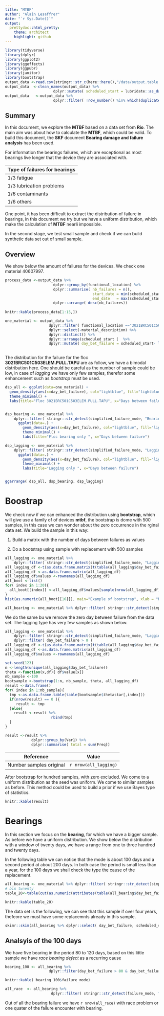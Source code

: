```yaml
---
title: "MTBF"
author: "Alain Lesaffrer"
date: "`r Sys.Date()`"
output:
  prettydoc::html_pretty:
    theme: architect
    highlight: github
---
```

```r
library(tidyverse)
library(dplyr)
library(ggplot2)
library(ggeffects)
library(ggpubr)
library(janitor)
library(bootstrap)
output_data <-read.csv(stringr::str_c(here::here(),"/data/output.table.csv"), sep=",", skipNul = TRUE,fileEncoding="latin1" )
output_data  <-clean_names(output_data) %>%
                      dplyr::mutate( scheduled_start = lubridate::as_date(scheduled_start, format="%d/%m/%Y"))
output_data   <-output_data %>%
                      dplyr::filter( !row_number() %in% which(duplicated(output_data)))

```


## Summary

In this document, we explore the **MTBF** based on a data set from **Rio**. The main aim was about how to calculate the **MTBF**, which could be valid. To build this document, the **SKF** document **Bearing damage and failure analysis** has been  used. 

 For information the bearings failures, which are exceptional as most bearings live longer that the device they are associated with. 
 
 |  Type of failures for bearings |
 |--------------------------------|
 |  1/3 fatigue                   |
 |  1/3 lubrication problems      |
 |  1/6 contaminants              |
 |  1/6 others                    |
 
 
 One point, it has been difficult to extract the distribution of failure in bearings, in this document we try but we have a uniform distribution, which make the calculation of **MTBF** nearli impossible. 
 
In the second stage, we test small sample and check if we can build synthetic data set out of small sample.

## Overview

We show below the amount of failures for the devices. We check one material 40607997. 

```r
process_data <-output_data %>%
                      dplyr::group_by(functional_location) %>%
                      dplyr::summarise( nb_failures = n(),
                                        start_date = min(scheduled_start),
                                        end_date   = max(scheduled_start))  %>%
                      dplyr::arrange( desc(nb_failures)) 
  
knitr::kable(process_data[1:15,])

one_material <- output_data %>%
                    dplyr::filter( functional_location =="3021BRC501C503ELEM.PULL.TAPU") %>%
                    dplyr::select(-material_description) %>%
                    dplyr::distinct() %>%
                    dplyr::arrange(scheduled_start )  %>%
                    dplyr::mutate( day_bet_failure = scheduled_start- lag(scheduled_start)) 
                

```

The distribution for the failure for the  floc **3021BRC501C503ELEM.PULL.TAPU** are as follow, we have a bimodal distribution here. One should be careful as the number of sample could be low, in case of *lagging* we have only few samples, therefor some enhancement such as *bootstrap* must be used. 

```r
dsp_all <- ggplot(data=one_material) +
  geom_density(aes(x=day_bet_failure), col="lightblue", fill="lightblue") +
  theme_minimal() +
  labs(title="Floc 3021BRC501C503ELEM.PULL.TAPU", x="Days between failure")


dsp_bearing <- one_material %>%
    dplyr::filter( stringr::str_detect(simplified_failure_mode, "Bearing")) %>%
      ggplot(data=.) +
        geom_density(aes(x=day_bet_failure), col="lightblue", fill="lightblue") +
        theme_minimal() +
        labs(title="Floc bearing only ", x="Days between failure")

dsp_lagging <- one_material %>%
    dplyr::filter( stringr::str_detect(simplified_failure_mode, "Lagging")) %>%
      ggplot(data=.) +
        geom_density(aes(x=day_bet_failure), col="lightblue", fill="lightblue") +
        theme_minimal() +
        labs(title="Lagging only ", x="Days between failure")


ggarrange( dsp_all, dsp_bearing, dsp_lagging)
```

# Boostrap 

We check now if we can enhanced the distribution using **bootstrap**, which will give use a family of of devices **mtbf**, the bootstrap is dome with 500 samples, in this case we can wonder about the zero occurrence in the rginal data set. We build the sample in this way:

1. Build a matrix with the number of days between failures as values

2. Do a bootstrap using sample with replacement with 500 samples 

```r
all_lagging <- one_material %>%
    dplyr::filter( stringr::str_detect(simplified_failure_mode, "Lagging"))
all_lagging_df <-t(as.data.frame.matrix(t(table(all_lagging$day_bet_failure))))
all_lagging_df <-as.data.frame.matrix(all_lagging_df)
all_lagging_df$values <-rownames(all_lagging_df)
all_boot <-list()
for( index in 1:20){
  all_boot[[index]] <-all_lagging_df$values[sample(nrow(all_lagging_df), 500, replace=TRUE)]
}
hist(as.numeric(all_boot[[16]]), main="Example of bootstrap", xlab = "Number days", col="lightblue")

all_bearing <- one_material %>% dplyr::filter( stringr::str_detect(simplified_failure_mode, "Bearing"))
```


We do the same bu we remove the zero day between failure from the data set. The lagging type has very few samples as shown below. 


```r
all_lagging <- one_material %>%
    dplyr::filter( stringr::str_detect(simplified_failure_mode, "Lagging")) %>%
    dplyr::filter( day_bet_failure > 0 )
all_lagging_df <-t(as.data.frame.matrix(t(table(all_lagging$day_bet_failure))))
all_lagging_df <-as.data.frame.matrix(all_lagging_df)
all_lagging_df$values <-rownames(all_lagging_df)

set.seed(123)
n <-length(unique(all_lagging$day_bet_failure))
theta <-function(x,df){ df$value[x]}
nb_sample <-100
bootsample <-bootstrap(1:n, nb_sample, theta, all_lagging_df)
result <-data.frame()
for( index in 1:nb_sample){
  tmp <-as.data.frame.table(table(bootsample$thetastar[,index]))
  if(nrow(result) == 0 ){
     result <- tmp
  }else{
    result <-result %>%
                     rbind(tmp)
  }  
}

result <-result %>%
            dplyr::group_by(Var1) %>%
            dplyr::summarise( total = sum(Freq))

```


|  Reference    | Value  |
|--------------|--------|
|  Number samples original | ```r nrow(all_lagging)``` |

After bootstrap for hundred samples, with zero excluded. We come to a uniform distribution as the seed was uniform. We come to similar samples as before. This method could be used to build a prior if we use Bayes type of statistics. 

```r
knitr::kable(result)
```

# Bearings 

In this section we focus on the **bearing**, for which we have a bigger sample. As before we have a  uniform distribution. We show below the distribution with a window of twenty days, we have a range from one to three hundred and twenty days.

In the following table we can notice that the mode is about 100 days and a second period at about 200 days. In both case the period is small less than a year, for the 100 days we shall check the type the cause of the replacement. 

```r
all_bearing <- one_material %>% dplyr::filter( stringr::str_detect(simplified_failure_mode, "Bearing"))
# bin twnenty 
table_20<-table(cut(as.numeric(attributes(table(all_bearing$day_bet_failure))$dimnames[[1]]), seq(0,350, 20)))

knitr::kable(table_20)
```
The data set is the following, we can see that this sample if over four years, thefeore we must have some replacemnts already in this sample. 

```r
skimr::skim(all_bearing %>% dplyr::select( day_bet_failure, scheduled_start ))

```

## Analsyis of the 100 days

We have five bearing in the period 80 to 120 days, based on this little sample we have *race bearing defect* as a recurring cause

```r
bearing_100 <- all_bearing %>%
                    dplyr::filter(day_bet_failure > 80 & day_bet_failure < 120 )

knitr::kable( bearing_100$failure_mode)

all_race  <- all_bearing %>% 
                     dplyr::filter( stringr::str_detect(failure_mode, "race"))
```


Out of all the bearing failure we have ```r nrow(all_race)``` with race problem or one quater of the failure encounter with bearing.  
